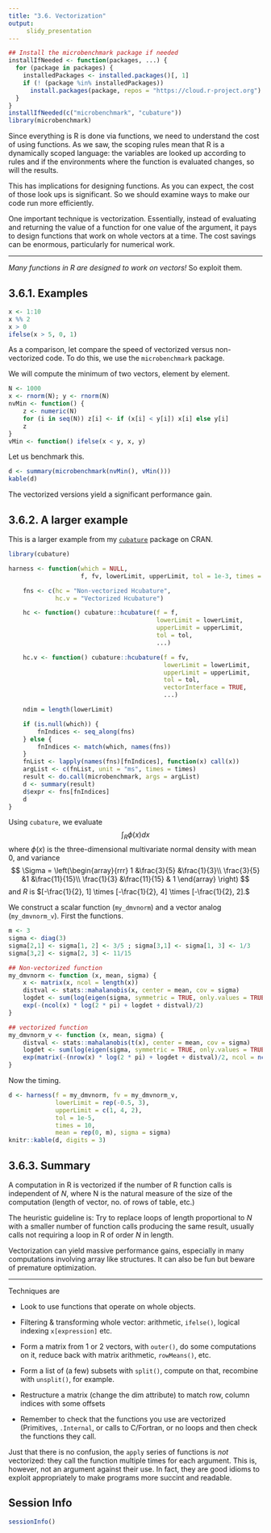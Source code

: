 ```yaml
---
title: "3.6. Vectorization"
output:
     slidy_presentation
---
```

```r
## Install the microbenchmark package if needed
installIfNeeded <- function(packages, ...) {
  for (package in packages) {
    installedPackages <- installed.packages()[, 1]
    if (! (package %in% installedPackages))
      install.packages(package, repos = "https://cloud.r-project.org")
  }
}
installIfNeeded(c("microbenchmark", "cubature"))
library(microbenchmark)
```

Since everything is R is done via functions, we need to understand the
cost of using functions. As we saw, the scoping rules mean that R is a
dynamically scoped language: the variables are looked up according to
rules and if the environments where the function is evaluated changes,
so will the results.

This has implications for designing functions. As you can expect, the
cost of those look ups is significant. So we should examine ways to
make our code run more efficiently.

One important technique is vectorization. Essentially, instead of
evaluating and returning the value of a function for one value of the
argument, it pays to design functions that work on whole vectors at a
time. The cost savings can be enormous, particularly for numerical
work.

___

_Many functions in R are designed to work on vectors!_  So exploit
them.

## 3.6.1.  Examples

```r
x <- 1:10
x %% 2
x > 0
ifelse(x > 5, 0, 1)
```

As a comparison, let compare the speed of vectorized versus
non-vectorized code.  To do this, we use the `microbenchmark`
package.

We will compute the minimum of two vectors, element by element.

```r
N <- 1000
x <- rnorm(N); y <- rnorm(N)
nvMin <- function() {
    z <- numeric(N)
    for (i in seq(N)) z[i] <- if (x[i] < y[i]) x[i] else y[i]
    z
}
vMin <- function() ifelse(x < y, x, y)
```

Let us benchmark this.

```r
d <- summary(microbenchmark(nvMin(), vMin()))
kable(d)
```

The vectorized versions yield a significant performance gain. 


## 3.6.2. A larger example

This is a larger example from my
[`cubature`](https://cran.r-project.org/package=cubature) package on
CRAN.

```r
library(cubature)

harness <- function(which = NULL,
                    f, fv, lowerLimit, upperLimit, tol = 1e-3, times = 20, ...) {

    fns <- c(hc = "Non-vectorized Hcubature",
             hc.v = "Vectorized Hcubature")

    hc <- function() cubature::hcubature(f = f,
                                         lowerLimit = lowerLimit,
                                         upperLimit = upperLimit,
                                         tol = tol,
                                         ...)

    hc.v <- function() cubature::hcubature(f = fv,
                                           lowerLimit = lowerLimit,
                                           upperLimit = upperLimit,
                                           tol = tol,
                                           vectorInterface = TRUE,
                                           ...)

    ndim = length(lowerLimit)

    if (is.null(which)) {
        fnIndices <- seq_along(fns)
    } else {
        fnIndices <- match(which, names(fns))
    }
    fnList <- lapply(names(fns)[fnIndices], function(x) call(x))
    argList <- c(fnList, unit = "ms", times = times)
    result <- do.call(microbenchmark, args = argList)
    d <- summary(result)
    d$expr <- fns[fnIndices]
    d
}
```

Using `cubature`, we evaluate
$$
\int_R\phi(x)dx
$$
where $\phi(x)$ is the three-dimensional multivariate normal density with mean
0, and variance
$$
\Sigma = \left(\begin{array}{rrr}
1 &\frac{3}{5} &\frac{1}{3}\\
\frac{3}{5} &1 &\frac{11}{15}\\
\frac{1}{3} &\frac{11}{15} & 1
\end{array}
\right)
$$
and $R$ is $[-\frac{1}{2}, 1] \times [-\frac{1}{2}, 4] \times [-\frac{1}{2}, 2].$

We construct a scalar function (`my_dmvnorm`) and a vector analog
(`my_dmvnorm_v`). First the functions.

```r
m <- 3
sigma <- diag(3)
sigma[2,1] <- sigma[1, 2] <- 3/5 ; sigma[3,1] <- sigma[1, 3] <- 1/3
sigma[3,2] <- sigma[2, 3] <- 11/15

## Non-vectorized function
my_dmvnorm <- function (x, mean, sigma) {
    x <- matrix(x, ncol = length(x))
    distval <- stats::mahalanobis(x, center = mean, cov = sigma)
    logdet <- sum(log(eigen(sigma, symmetric = TRUE, only.values = TRUE)$values))
    exp(-(ncol(x) * log(2 * pi) + logdet + distval)/2)
}

## vectorized function
my_dmvnorm_v <- function (x, mean, sigma) {
    distval <- stats::mahalanobis(t(x), center = mean, cov = sigma)
    logdet <- sum(log(eigen(sigma, symmetric = TRUE, only.values = TRUE)$values))
    exp(matrix(-(nrow(x) * log(2 * pi) + logdet + distval)/2, ncol = ncol(x)))
}
```

Now the timing.

```r
d <- harness(f = my_dmvnorm, fv = my_dmvnorm_v,
             lowerLimit = rep(-0.5, 3),
             upperLimit = c(1, 4, 2),
             tol = 1e-5,
             times = 10,
             mean = rep(0, m), sigma = sigma)
knitr::kable(d, digits = 3)
```

## 3.6.3. Summary

A computation in R is vectorized if the number of R function calls is
independent of $N$, where N is the natural measure of the size of the
computation (length of vector, no. of rows of table,
etc.)

The heuristic guideline is: Try to replace loops of length
proportional to $N$ with a smaller number of function calls
producing the same result, usually calls not requiring a loop in R
of order $N$ in length.

Vectorization can yield massive performance gains, especially in many
computations involving array like structures. It can also be fun but
beware of premature optimization.

___

Techniques are

- Look to use functions that operate on whole objects.

- Filtering & transforming whole vector: arithmetic,
`ifelse()`, logical indexing `x[expression]` etc.

- Form a matrix from 1 or 2 vectors, with `outer()`, do
  some computations on it, reduce back with matrix arithmetic,
    `rowMeans()`, etc.

- Form a list of (a few) subsets with `split()`, compute
    on that, recombine with `unsplit()`, for example.

- Restructure a matrix (change the dim attribute) to match row,
  column indices with some offsets

- Remember to check that the functions you use are vectorized
    (Primitives, `.Internal`, or calls to C/Fortran, or no loops and
    then check the functions they call.

Just that there is no confusion, the `apply` series of functions is
_not_ vectorized: they call the function multiple times for each
argument. This is, however, not an argument against their use. In
fact, they are good idioms to exploit appropriately to make programs
more succint and readable.


## Session Info
```r
sessionInfo()
```

